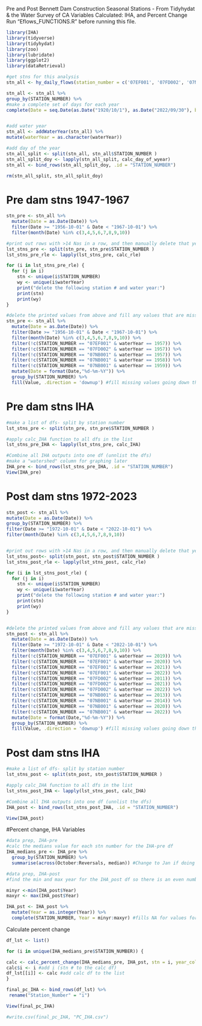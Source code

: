
Pre and Post Bennett Dam Construction Seasonal Stations - From Tidyhydat & the Water Survey of CA
Variables Calculated: IHA, and Percent Change
Run "Eflows_FUNCTIONS.R" before running this file.

```r
library(IHA)
library(tidyverse)
library(tidyhydat)
library(zoo)
library(lubridate)
library(ggplot2)
library(dataRetrieval)

```


```r

#get stns for this analysis
stn_all <- hy_daily_flows(station_number = c('07EF001', '07FD002', '07NB001')) 

stn_all <- stn_all %>%
group_by(STATION_NUMBER) %>%
#make a complete set of days for each year 
complete(Date = seq.Date(as.Date("1920/10/1"), as.Date("2022/09/30"), by="day")) 


#add water year
stn_all <- addWaterYear(stn_all) %>%
mutate(waterYear = as.character(waterYear))

#add day of the year
stn_all_split <- split(stn_all, stn_all$STATION_NUMBER )
stn_all_split_doy <- lapply(stn_all_split, calc_day_of_wyear)
stn_all <- bind_rows(stn_all_split_doy, .id = "STATION_NUMBER")

rm(stn_all_split, stn_all_split_doy)

```

# Pre dam stns 1947-1967
```r

stn_pre <- stn_all %>%
  mutate(Date = as.Date(Date)) %>%
  filter(Date >= "1956-10-01" & Date < "1967-10-01") %>%
  filter(month(Date) %in% c(3,4,5,6,7,8,9,10)) 

#print out rows with >14 Nas in a row, and then manually delete that year
lst_stns_pre <- split(stn_pre, stn_pre$STATION_NUMBER )
lst_stns_pre_rle <- lapply(lst_stns_pre, calc_rle)

for (i in lst_stns_pre_rle) {
  for (j in i)
    stn <- unique(i$STATION_NUMBER)
    wy <- unique(i$waterYear)
    print("delete the following station # and water year:")
    print(stn)
    print(wy)
}

#delete the printed values from above and fill any values that are missing with preceding values 
stn_pre <- stn_all %>%
  mutate(Date = as.Date(Date)) %>%
  filter(Date >= "1956-10-01" & Date < "1967-10-01") %>%
  filter(month(Date) %in% c(3,4,5,6,7,8,9,10)) %>%
  filter(!c(STATION_NUMBER == "07EF001" & waterYear == 1957)) %>%
  filter(!c(STATION_NUMBER == "07FD002" & waterYear == 1957)) %>%
  filter(!c(STATION_NUMBER == "07NB001" & waterYear == 1957)) %>%
  filter(!c(STATION_NUMBER == "07NB001" & waterYear == 1958)) %>%
  filter(!c(STATION_NUMBER == "07NB001" & waterYear == 1959)) %>%
  mutate(Date = format(Date,"%d-%m-%Y")) %>%
  group_by(STATION_NUMBER) %>%
  fill(Value, .direction = 'downup') #fill missing values going down then up (ie at start of df)


```

# Pre dam stns IHA
```r

#make a list of dfs- split by station number
lst_stns_pre <- split(stn_pre, stn_pre$STATION_NUMBER )

#apply calc_IHA function to all dfs in the list
lst_stns_pre_IHA <- lapply(lst_stns_pre, calc_IHA)

#Combine all IHA outputs into one df (unnlist the dfs)
#make a "watershed" column for graphing later
IHA_pre <- bind_rows(lst_stns_pre_IHA, .id = "STATION_NUMBER")
View(IHA_pre)

```


# Post dam stns 1972-2023
```r

stn_post <- stn_all %>%
mutate(Date = as.Date(Date)) %>%
group_by(STATION_NUMBER) %>%
filter(Date >= "1972-10-01" & Date < "2022-10-01") %>%
filter(month(Date) %in% c(3,4,5,6,7,8,9,10)) 


#print out rows with >14 Nas in a row, and then manually delete that year
lst_stns_post<- split(stn_post, stn_post$STATION_NUMBER )
lst_stns_post_rle <- lapply(lst_stns_post, calc_rle)

for (i in lst_stns_post_rle) {
  for (j in i)
    stn <- unique(i$STATION_NUMBER)
    wy <- unique(i$waterYear)
    print("delete the following station # and water year:")
    print(stn)
    print(wy)
}


#delete the printed values from above and fill any values that are missing with preceding values 
stn_post <- stn_all %>%
  mutate(Date = as.Date(Date)) %>%
  filter(Date >= "1972-10-01" & Date < "2022-10-01") %>%
  filter(month(Date) %in% c(3,4,5,6,7,8,9,10)) %>%
  filter(!c(STATION_NUMBER == "07EF001" & waterYear == 2019)) %>%
  filter(!c(STATION_NUMBER == "07EF001" & waterYear == 2020)) %>%
  filter(!c(STATION_NUMBER == "07EF001" & waterYear == 2021)) %>%
  filter(!c(STATION_NUMBER == "07EF001" & waterYear == 2022)) %>%
  filter(!c(STATION_NUMBER == "07FD002" & waterYear == 2011)) %>%
  filter(!c(STATION_NUMBER == "07FD002" & waterYear == 2021)) %>%
  filter(!c(STATION_NUMBER == "07FD002" & waterYear == 2022)) %>%
  filter(!c(STATION_NUMBER == "07NB001" & waterYear == 2013)) %>%
  filter(!c(STATION_NUMBER == "07NB001" & waterYear == 2014)) %>%
  filter(!c(STATION_NUMBER == "07NB001" & waterYear == 2020)) %>%
  filter(!c(STATION_NUMBER == "07NB001" & waterYear == 2022)) %>%
  mutate(Date = format(Date,"%d-%m-%Y")) %>%
  group_by(STATION_NUMBER) %>%
  fill(Value, .direction = 'downup') #fill missing values going down then up (ie at start of df)

```

# Post dam stns IHA

```r
#make a list of dfs- split by station number
lst_stns_post <- split(stn_post, stn_post$STATION_NUMBER )

#apply calc_IHA function to all dfs in the list
lst_stns_post_IHA <- lapply(lst_stns_post, calc_IHA)

#Combine all IHA outputs into one df (unnlist the dfs)
IHA_post <- bind_rows(lst_stns_post_IHA, .id = "STATION_NUMBER")

View(IHA_post)


```

#Percent change, IHA Variables 
```r
#data prep, IHA-pre
#calc the medians value for each stn number for the IHA-pre df
IHA_medians_pre <- IHA_pre %>%
  group_by(STATION_NUMBER) %>%
  summarise(across(October:Reversals, median)) #Change to Jan if doing cal year

#data prep, IHA-post
#find the min and max year for the IHA_post df so there is an even number of years for each station

minyr <-min(IHA_post$Year)
maxyr <- max(IHA_post$Year)

IHA_pst <- IHA_post %>%
  mutate(Year = as.integer(Year)) %>%
  complete(STATION_NUMBER, Year = minyr:maxyr) #fills NA for values for missing years 

```


Calculate percent change
```r
df_lst <- list()

for (i in unique(IHA_medians_pre$STATION_NUMBER)) {

calc <- calc_percent_change(IHA_medians_pre, IHA_pst, stn = i, year_col = "Year") #calc perc. change for all stns
calc$i <- i #add i (stn # to the calc df)
df_lst[[i]] <- calc #add calc df to the list
}

final_pc_IHA <- bind_rows(df_lst) %>%
 rename("Station_Number" = "i") 

View(final_pc_IHA)

#write.csv(final_pc_IHA, "PC_IHA.csv")
```


```r


```

